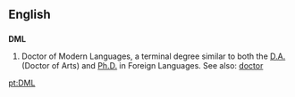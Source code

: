 ==English==
==={{initialism}}===
'''DML'''

#Doctor of Modern Languages, a terminal degree similar to both the [[D.A.]] (Doctor of Arts) and [[Ph.D.]] in Foreign Languages. See also: [[doctor]]

[[pt:DML]]